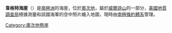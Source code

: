 {{coord|69|42|S|159|20|E|display=title}}

'''韋格特海崖'''（{{lang-en|Wegert Bluff}}）是[[南極洲|南極洲]]的海崖，位於[[奧次地|奧次地]]，屬於[[威爾遜山|威爾遜山]]的一部分，[[美國地質調查局|美國地質調查局]]根據測量和該國海軍的空中照片繪入地圖，現時由[[南極條約體系|南極條約體系]]管理。

{{DEFAULTSORT:Wegert Bluff}}
[[Category:奧次地懸崖|Category:奧次地懸崖]]


{{OatesLand-geo-stub}}